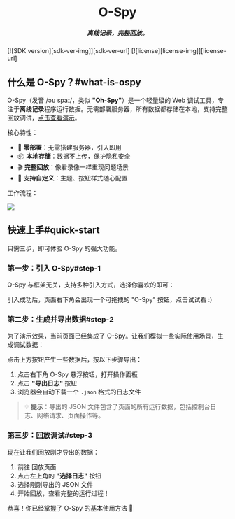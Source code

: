 
[license-img]: https://img.shields.io/github/license/HuolalaTech/page-spy-web?label=License
[license-url]: https://github.com/HuolalaTech/page-spy-web/blob/main/LICENSE
[sdk-ver-img]: https://img.shields.io/npm/v/@huolala-tech/page-spy-plugin-ospy?label=OSpy&color=white
[sdk-ver-url]: https://npmjs.com/package/@huolala-tech/page-spy-plugin-ospy


<div align="center">
  <Icon component={Logo} style={{ fontSize: 100, color: '#fff' }} />
  <h1>O-Spy</h1>
  <h5>离线记录，完整回放。</h5>
</div>

<div className='badges'>
  [![SDK version][sdk-ver-img]][sdk-ver-url]
  [![license][license-img]][license-url]
</div>


## 什么是 O-Spy？#what-is-ospy

O-Spy（发音 /əʊ spaɪ/，类似 **"Oh-Spy"**）是一个轻量级的 Web 调试工具，专注于**离线记录**程序运行数据。无需部署服务器，所有数据都存储在本地，支持完整回放调试，[点击查看演示](/o-spy?url=demo)。

核心特性：

- 🚀 **零部署**：无需搭建服务器，引入即用
- 📦 **本地存储**：数据不上传，保护隐私安全
- 🎬 **完整回放**：像看录像一样重现问题场景
- 🎨 **支持自定义**：主题、按钮样式随心配置

工作流程：

<a href={workflow} target="_blank">
  <img src={workflow} style={{width: '100%'}} />
</a>

## 快速上手#quick-start

只需三步，即可体验 O-Spy 的强大功能。

### 第一步：引入 O-Spy#step-1

O-Spy 与框架无关，支持多种引入方式，选择你喜欢的即可：


<ImportGuide showConfig={false} />

引入成功后，页面右下角会出现一个可拖拽的 "O-Spy" 按钮，点击试试看 :)


<CallOSpy />

### 第二步：生成并导出数据#step-2

为了演示效果，当前页面已经集成了 O-Spy。让我们模拟一些实际使用场景，生成调试数据：


<MakeData />

点击上方按钮产生一些数据后，按以下步骤导出：

1. 点击右下角 O-Spy 悬浮按钮，打开操作面板
2. 点击 **"导出日志"** 按钮
3. 浏览器会自动下载一个 `.json` 格式的日志文件

> 💡 **提示**：导出的 JSON 文件包含了页面的所有运行数据，包括控制台日志、网络请求、页面操作等。

### 第三步：回放调试#step-3

现在让我们回放刚才导出的数据：

1. 前往 <Link to="/o-spy?url=" target='_blank'>回放页面</Link>
2. 点击左上角的 **"选择日志"** 按钮
3. 选择刚刚导出的 JSON 文件
4. 开始回放，查看完整的运行过程！

恭喜！你已经掌握了 O-Spy 的基本使用方法 🎉

